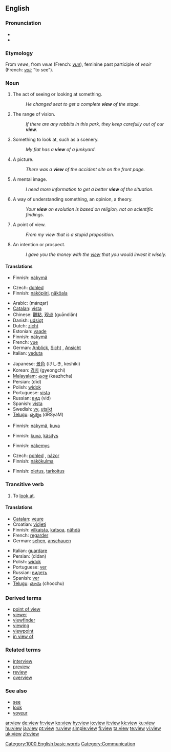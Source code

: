 {{wikipedia|dab=view (disambiguation)|view}}
==English==

{{rank|late|bed|living|531|view|although|knowledge|hath}}

===Pronunciation===
* {{IPA|/vjuː/}}
*{{audio|en-us-view.ogg|Audio (US)}}

===Etymology===
From {{AF.}} ''vewe'', from {{OF.}} ''veue'' (French: ''[[vue]]''), feminine past participle of ''veoir'' (French: ''[[voir]]'' "to see").

===Noun===
{{en-noun}}

# The act of seeing or looking at something.
#:''He changed seat to get a complete '''view''' of the stage.''
# The range of vision.
#:''If there are any rabbits in this park, they keep carefully out of our '''view'''.''
# Something to look at, such as a scenery.
#:''My flat has a '''view''' of a junkyard.''
# A picture.
#:''There was a '''view''' of the accident site on the front page.''
# A mental image.
#:''I need more information to get a better '''view''' of the situation.''
# A way of understanding something, an opinion, a theory.
#:''Your '''view''' on evolution is based on religion, not on scientific findings.''
# A point of view.
#:''From my view that is a stupid proposition.''
# An intention or prospect.
#:''I gave you the money with the [[view]] that you would invest it wisely.''

====Translations====
{{trans-top|seeing}}
*Finnish: [[näkymä]]
{{trans-bottom}}

{{trans-top|range of vision}}
*Czech: [[dohled]] {{m}}
*Finnish: [[näköpiiri]], [[näköala]]
{{trans-bottom}}

{{trans-top|something to look at}}
*Arabic: {{ARchar|[[منظر]]}} (mánʐar)
*[[Catalan]]: [[vista]] {{f}}
*Chinese: [[觀點]], [[观点]] (guāndiǎn)
*Danish: [[udsigt#Danish|udsigt]]
*Dutch: [[zicht]]
*Estonian: [[vaade]]
*Finnish: [[näkymä]]
*French: [[vue]] {{f}}
*German: [[Anblick]], [[Sicht]] {{f}}, [[Ansicht]] {{f}}
*Italian: [[veduta]] {{f}}
{{trans-mid}}
*Japanese: [[景色]] (けしき, keshiki)
*Korean: [[경치]] (gyeongchi)
*[[Malayalam]]: [[കാഴ്ച]] (kaazhcha)
*Persian: {{FAchar|[[دید]]}} (dīd)
*Polish: [[widok]] {{m}}
*Portuguese: [[vista]] {{f}}
*Russian: [[вид]] (vid) {{m}}
*Spanish: [[vista]] {{f}}
*Swedish: [[vy]], [[utsikt]]
*[[Telugu]]: [[దృశ్యం]] (dRSyaM)
{{trans-bottom}}

{{trans-top|picture}}
*Finnish: [[näkymä]], [[kuva]]
{{trans-bottom}}

{{trans-top|mental image}}
*Finnish: [[kuva]], [[käsitys]]
{{trans-bottom}}

{{trans-top|way of understanding}}
*Finnish: [[näkemys]]
{{trans-bottom}}

{{trans-top|point of view}}
*Czech: [[pohled]] {{m}}, [[názor]] {{m}}
*Finnish: [[näkökulma]]
{{trans-bottom}}

{{trans-top|intention}}
*Finnish: [[oletus]], [[tarkoitus]]
{{trans-bottom}}

===Transitive verb===
{{rfc-trverb|Transitive verb}}
{{en-verb}}

# To [[look at]].

====Translations====
{{top}}
*[[Catalan]]: [[veure]]
*Croatian: [[vidjeti]]
*Finnish: [[vilkaista]], [[katsoa]], [[nähdä]]
*French: [[regarder]]
*German: [[sehen]], [[anschauen]]
{{mid}}
*Italian: [[guardare]]
*Persian: {{FAchar|[[دیدن]]}} (didan)
*Polish: [[widok]]
*Portuguese: [[ver]]
*Russian: [[видеть]]
*Spanish: [[ver]]
*[[Telugu]]: [[చూచు]] (choochu)
{{bottom}}

===Derived terms===
*[[point of view]]
*[[viewer]]
*[[viewfinder]]
*[[viewing]]<!--noun, as in "a viewing of a property"-->
*[[viewpoint]]
*[[in view of]]

===Related terms===
*[[interview]]
*[[preview]]
*[[review]]
*[[overview]]

===See also===
*[[see]]
*[[look]]
*[[voyeur]]

[[Category:1000 English basic words]]
[[Category:Communication]]

[[ar:view]]
[[de:view]]
[[fr:view]]
[[ko:view]]
[[hy:view]]
[[io:view]]
[[it:view]]
[[kk:view]]
[[ku:view]]
[[hu:view]]
[[ja:view]]
[[pt:view]]
[[ru:view]]
[[simple:view]]
[[fi:view]]
[[ta:view]]
[[te:view]]
[[vi:view]]
[[uk:view]]
[[zh:view]]